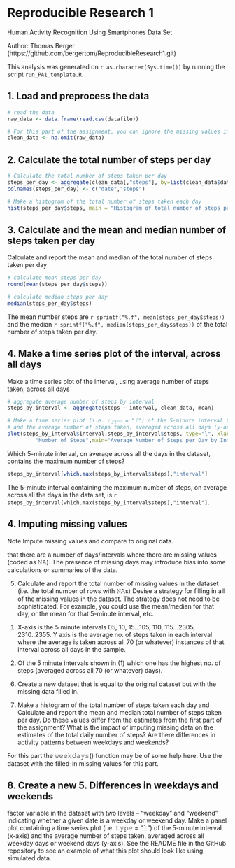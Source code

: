 Reproducible Research 1
=======================

Human Activity Recognition Using Smartphones Data Set 

Author: Thomas Berger (https://github.com/bergertom/ReproducibleResearch1.git)

This analysis was generated on `r as.character(Sys.time())` by running the script ``run_PA1_template.R``.


1. Load and preprocess the data
-------------------------------
```r
# read the data
raw_data <- data.frame(read.csv(datafile))

# For this part of the assignment, you can ignore the missing values in the dataset.
clean_data <- na.omit(raw_data)
```

2. Calculate the total number of steps per day
----------------------------------------------

```r
# Calculate the total number of steps taken per day
steps_per_day <- aggregate(clean_data[,"steps"], by=list(clean_data$date), "sum")
colnames(steps_per_day) <- c("date","steps")

# Make a histogram of the total number of steps taken each day
hist(steps_per_day$steps, main = "Histogram of total number of steps per day", xlab = "Steps per day")
```
 
3. Calculate and the mean and median number of steps taken per day
------------------------------------------------------------------

Calculate and report the mean and median of the total number of steps taken per day

```r
# calculate mean steps per day
round(mean(steps_per_day$steps))

# calculate median steps per day
median(steps_per_day$steps)
```

The mean number steps are `r sprintf("%.f", mean(steps_per_day$steps))` and the median `r sprintf("%.f", median(steps_per_day$steps))` of the total number of steps taken per day.

4. Make a time series plot of the interval, across all days
-----------------------------------------------------------

Make a time series plot of the interval, using average number of steps taken, across all days

```r
# aggregate average number of steps by interval
steps_by_interval <- aggregate(steps ~ interval, clean_data, mean)

# Make a time series plot (i.e. 𝚝𝚢𝚙𝚎 = "𝚕") of the 5-minute interval (x-axis)
# and the average number of steps taken, averaged across all days (y-axis)
plot(steps_by_interval$interval,steps_by_interval$steps, type="l", xlab="Interval", ylab=
         "Number of Steps",main="Average Number of Steps per Day by Interval")

```

Which 5-minute interval, on average across all the days in the dataset, contains the maximum number of steps?
```r
steps_by_interval[which.max(steps_by_interval$steps),"interval"]
```
The 5-minute interval containing the maximum number of steps, 
on average across all the days in the data set, is `r steps_by_interval[which.max(steps_by_interval$steps),"interval"]`.

4. Imputing missing values
--------------------------

Note Impute missing values and compare to original data.

that there are a number of days/intervals where there are missing values (coded as 𝙽𝙰). The presence of missing days may introduce bias into some calculations or summaries of the data.

5. Calculate and report the total number of missing values in the dataset (i.e. the total number of rows with 𝙽𝙰s)
Devise a strategy for filling in all of the missing values in the dataset. The strategy does not need to be sophisticated. For example, you could use the mean/median for that day, or the mean for that 5-minute interval, etc.


(1) X-axis is the 5 minute intervals 05, 10, 15...105, 110, 115...2305, 2310..2355. Y axis is the average no. of steps taken in each interval where the average is taken across all 70 (or whatever) instances of that interval across all days in the sample.

(2) Of the 5 minute intervals shown in (1) which one has the highest no. of steps (averaged across all 70 (or whatever) days).


6. Create a new dataset that is equal to the original dataset but with the missing data filled in.

7. Make a histogram of the total number of steps taken each day and Calculate and report the mean and median total number of steps taken per day. Do these values differ from the estimates from the first part of the assignment? What is the impact of imputing missing data on the estimates of the total daily number of steps?
Are there differences in activity patterns between weekdays and weekends?

For this part the 𝚠𝚎𝚎𝚔𝚍𝚊𝚢𝚜() function may be of some help here. Use the dataset with the filled-in missing values for this part.


8. Create a new 5. Differences in weekdays and weekends
---------------------------------------
factor variable in the dataset with two levels – “weekday” and “weekend” indicating whether a given date is a weekday or weekend day.
Make a panel plot containing a time series plot (i.e. 𝚝𝚢𝚙𝚎 = "𝚕") of the 5-minute interval (x-axis) and the average number of steps taken, averaged across all weekday days or weekend days (y-axis). See the README file in the GitHub repository to see an example of what this plot should look like using simulated data.


